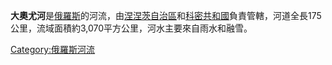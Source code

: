 {{Unreferenced|time=2021-11-17T16:30:17+00:00}}
'''大奧尤河'''是[[俄羅斯|俄羅斯]]的河流，由[[涅涅茨自治區|涅涅茨自治區]]和[[科密共和國|科密共和國]]負責管轄，河道全長175公里，流域面積約3,070平方公里，河水主要來自雨水和融雪。

{{Russia-geo-stub}}
[[Category:俄羅斯河流|Category:俄羅斯河流]]